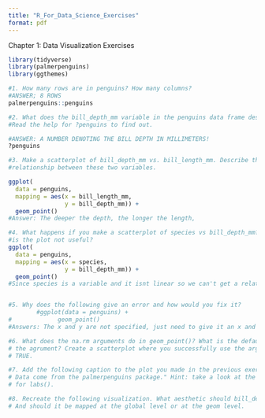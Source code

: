 ```yaml
---
title: "R_For_Data_Science_Exercises"
format: pdf
---
```


Chapter 1: Data Visualization Exercises



```r
library(tidyverse)
library(palmerpenguins)
library(ggthemes)

#1. How many rows are in penguins? How many columns?
#ANSWER; 8 ROWS
palmerpenguins::penguins

#2. What does the bill_depth_mm variable in the penguins data frame describe?
#Read the help for ?penguins to find out.

#ANSWER: A NUMBER DENOTING THE BILL DEPTH IN MILLIMETERS!
?penguins

#3. Make a scatterplot of bill_depth_mm vs. bill_length_mm. Describe the 
#relationship between these two variables. 

ggplot(
  data = penguins,
  mapping = aes(x = bill_length_mm,
                y = bill_depth_mm)) +
  geom_point()
#Answer: The deeper the depth, the longer the length,

#4. What happens if you make a scatterplot of species vs bill_depth_mm? Why
#is the plot not useful?
ggplot(
  data = penguins,
  mapping = aes(x = species,
                y = bill_depth_mm)) +
  geom_point()
#Since species is a variable and it isnt linear so we can't get a relationship from the data


#5. Why does the following give an error and how would you fix it?
        #ggplot(data = penguins) +
#             geom_point()
#Answers: The x and y are not specified, just need to give it an x and y and it will be graphed. 

#6. What does the na.rm arguments do in geom_point()? What is the default value of
# the agrument? Create a scatterplot where you successfully use the argument set to
# TRUE.

#7. Add the following caption to the plot you made in the previous exercise:
# Data come from the palmerpenguins package." Hint: take a look at the documentation
# for labs().

#8. Recreate the following visualization. What aesthetic should bill_depth_mm be mapped to? 
# And should it be mapped at the global level or at the geom level. 









```

